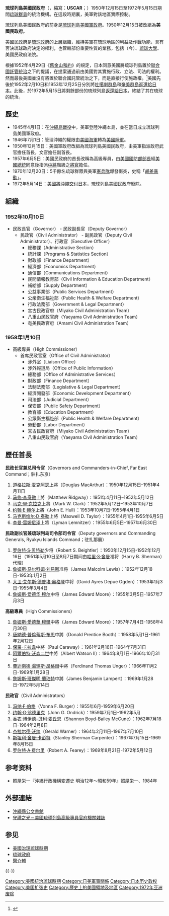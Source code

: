 {{Infobox Former Country
|native_name = {{lang|en|United States Civil Administration of the Ryukyu Islands}}<br>{{lang|ja|琉球列島米国民政府}}
|conventional_long_name = 琉球列岛美国民政府
|common_name = USCAR
|continent = 亚洲
|country = 日本
|status = [[軍事佔領|軍事佔領]]
|p1 = 琉球列岛美国军政府
|flag_p1 = Flag of the United States (Pantone).svg
|border_p1 = no
|s1 = 日本
|flag_s1 = Flag of Japan.svg
|image_flag = Flag of the United States (Pantone).svg
|flag_border = no
|flag_type  = [[美國國旗|旗幟]]
|image_coat = Seal of High Commissioner of the Ryukyu Islands.svg
|symbol_type  =琉球列島高等專務員紋章 
|image_map = Ryukyu orthographic.svg
|image_map_caption = 琉球列岛的位置
|capital = 
|common_languages = [[英語|英語]]、[[日語|日語]]、[[琉球語|琉球語]]
|title_leader = [[美国总统|美国总统]]
|leader1 = [[哈利·S·杜魯門|哈利·S·杜魯門]]（首）
|year_leader1 = 1950-53
|leader2 = [[理察·尼克森|理察·尼克森]]（末）
|year_leader2 = 1969-1972
|title_representative = 高级专员
|representative1 = [[詹姆斯·愛德華·穆爾|詹姆斯·E·穆爾]] 陸軍中將（首）
|year_representative1 = 1957-1958
|representative2      = [[詹姆斯·班傑明·蘭帕特|詹姆斯·B·蘭帕特]] 陸軍中將 (末)
|year_representative2 = 1969–1972
|era = 冷战
|event_pre = 
|date_pre = 
|event_start = 成立民政府
|date_start =12月15日
|year_start  = 1950年
|event1      = [[舊金山和約|舊金山和約]]
|date_event1 = 1952年4月28日
|event_end =[[沖繩返還|政权移交日本]]
|date_end = 5月15日
|year_end = 1972年
|currency = {{nowrap|[[B圆|B圆]] <small>(1948年7月 – 1958年5月)</small><br/>[[美元|美元]] <small>(1958年–1972年)</small>}}
|today ={{JPN}}[[沖繩縣|沖繩縣]]、[[鹿兒島縣|鹿兒島縣]]
}}
'''琉球列島美國民政府'''（{{lang-en|United States Civil Administration of the Ryukyu Islands}}，縮寫：'''USCAR'''；{{jpn|j=琉球列島米国民政府|hg=りゅうきゅうれっとうべいこくみんせいふ|rm=Ryūkyū-rettō Beikoku Minseifu}}）1950年12月15日至1972年5月15日期間[[琉球群島|琉球群島]]的統治機構。在這段時期裏，美軍對該地區實際控制。

琉球列島美國民政府的前身是[[琉球列島美國軍政府|琉球列島美國軍政府]]。1950年12月15日被改組為'''美國民政府'''。

美國民政府是[[琉球政府|琉球政府]]的上層組織，維持美軍在琉球地區的利益及作戰功能，具有否決琉球政府決定的權利，也管轄部份重要性質的業務，包括{{link-ja|琉球電力公社|琉球電力公社}}（今{{link-ja|沖繩電力|沖縄電力}}）、[[琉球大學|琉球大學]]、美國民政府法院。

根據1952年4月29日《[[舊金山和約|舊金山和約]]》的規定，日本同意美國將琉球列島置於[[聯合國|聯合國]][[聯合國託管領土|託管統治]]之下的提議，在提案通過前由美國對其實施行政、立法、司法的權利。然而最後美國並沒有將置於聯合國託管統治之下，而是直接行使施政權。<ref>{{cite news | url = https://www.okinawatimes.co.jp/articles/-/604375 | title = 「沖縄は信託統治下」20年たって訂正　総理府史に誤り | publisher = 沖縄タイムス | date = 2020-07-22 | accessdate = 2021-06-11 | archive-date = 2021-09-11 | archive-url = https://web.archive.org/web/20210911082530/https://www.okinawatimes.co.jp/articles/-/604375 | dead-url = no }}</ref>美國先後於1952年2月10日和1953年12月25日分別將[[吐噶喇群島|吐噶喇群島]]和[[奄美群島|奄美群島]][[琉球群島和小笠原群島政權移交|返還給日本]]。此後，於1972年5月15日將剩餘部份的琉球列島[[沖繩返還|返還給日本]]，終結了其在琉球的統治。

==歷史==
*1945年4月1日：在[[沖繩島戰役|沖繩島戰役]]中，美軍登陸沖繩本島，並在當日成立琉球列島美國軍政府。
*1946年7月1日：管理沖繩的權限由[[美國海軍|美國海軍]]轉為[[美國陸軍|美國陸軍]]。 
*1950年12月15日：美國軍政府改組為琉球列島美國民政府，由美軍指派政府武官擔任首長，文官擔任副首長。 
*1957年6月5日：美國民政府的首長改稱為高級專員，由[[美國國防部部長|美國國防部部長]]經[[美國總統|美國總統]]同意後指派[[中將|中將]]階級之[[將官|將官]]擔任。
*1970年12月20日：5千餘名琉球群眾與美軍[[憲兵隊|憲兵隊]]爆發衝突，史稱「[[胡差暴動|胡差暴動]]」。
*1972年5月14日：[[沖繩返還|美國將沖繩交付日本]]，琉球列島美國民政府廢除。

==組織==
===1952年10月10日===
*民政長官（Governor） - 民政副長官（Deputy Governor） 
**民政官（Civil Administrator） - 副民政官（Deputy Civil Administrator）、行政官（Executive Officer） 
***總務課（Administrative Section） 
***統計課（Programs & Statistics Section） 
***財政部（Finance Department） 
***經濟部（Economics Department） 
***通信部（Communications Department） 
***民間情報教育部（Civil Information & Education Department） 
***補給部（Supply Department） 
***公益事業部（Public Services Department） 
***公衆衛生福祉部（Public Health & Welfare Department） 
***行政法務部（Government & Legal Department） 
***宮古民政官府（Miyako Civil Administration Team） 
***八重山民政官府（Yaeyama Civil Administration Team） 
***奄美民政官府（Amami Civil Administration Team） 

===1958年1月10日===
*高級專員（High Commissioner） 
**首席民政官室（Office of Civil Administrator） 
***涉外室（Liaison Office） 
***涉外報道局（Office of Public Information） 
***總務部（Office of Administrative Services） 
***財政部（Finance Department） 
***法制法務部（Legislative & Legal Department） 
***經濟開發部（Economic Development Department） 
***司法部（Judicial Department） 
***保安部（Public Safety Department） 
***教育部（Education Department） 
***公眾衛生福祉部（Public Health & Welfare Department） 
***勞動部（Labor Department） 
***宮古民政官府（Miyako Civil Administration Team） 
***八重山民政官府（Yaeyama Civil Administration Team）

==歷任首長==
'''民政长官兼{{link-en|远东司令部 (美国)|Far East Command (United States)|远东司令部}}总司令官'''（Governors and Commanders-in-Chief, Far East Command；驻扎东京）
#[[道格拉斯·麦克阿瑟|道格拉斯·麦克阿瑟]]上將（Douglas MacArthur）：1950年12月15日–1951年4月11日
#[[马修·李奇微|马修·李奇微]]上將（Matthew Ridgway）：1951年4月11日–1952年5月12日
#[[马克·克拉克|马克·W·克拉克]]上將（Mark W. Clark）：1952年5月12日–1953年10月7日
#[[约翰·艾德温·赫尔|约翰·E·赫尔]]上將（John E. Hull）：1953年10月7日-1955年4月1日
#[[马克斯维尔·泰勒|马克斯维尔·D·泰勒]]上將（Maxwell D. Taylor）：1955年4月1日-1955年6月5日
#[[李曼·雷姆尼泽|李曼·雷姆尼泽]]上將（Lyman Lemnitzer）：1955年6月5日-1957年6月30日

'''民政副长官兼琉球列岛司令部司令官'''（Deputy governors and Commanding Generals, Ryukyu Islands Command；驻扎那霸）
#[[罗伯特·S·贝特勒|罗伯特·S·贝特勒]]少将（Robert S. Beightler）：1950年12月15日-1952年12月16日（1951年5月10日至8月7日期间由[[哈里·S·舍曼|哈里·S·舍曼]]准将（Harry B. Sherman）代理）
#[[詹姆斯·马尔科姆·刘易斯|詹姆斯·马尔科姆·刘易斯]]准将（James Malcolm Lewis）：1952年12月18日-1953年1月2日
#[[大卫·艾尔斯·德普埃·奥格登|大卫·艾尔斯·德普埃·奥格登]]中将（David Ayres Depue Ogden）：1953年1月3日-1955年3月4日
#[[詹姆斯·爱德华·穆尔|詹姆斯·爱德华·穆尔]]中将（James Edward Moore）：1955年3月5日-1957年7月3日

'''高級專員'''（High Commissioners）
#[[詹姆斯·愛德華·穆爾|詹姆斯·愛德華·穆爾]]中將（James Edward Moore）：1957年7月4日-1958年4月30日
#[[唐納德·普倫蒂斯·布思|唐納德·普倫蒂斯·布思]]中將（Donald Prentice Booth）：1958年5月1日-1961年2月12日
#[[保羅·卡拉韋|保羅·卡拉韋]]中將（Paul Caraway）：1961年2月16日-1964年7月31日 
#[[阿爾伯特·沃森二世|阿爾伯特·沃森二世]]中將（Albert Watson II）：1964年8月1日-1966年10月31日
#[[費迪南德·湯瑪斯·昂格爾|費迪南德·湯瑪斯·昂格爾]]中將（Ferdinand Thomas Unger）：1966年11月2日-1969年1月28日
#[[詹姆斯·班傑明·蘭珀特|詹姆斯·班傑明·蘭珀特]]中將（James Benjamin Lampert）：1969年1月28日-1972年5月14日

'''民政官'''（Civil Administrators）
# [[冯纳·F·伯格|冯纳·F·伯格]]（Vonna F. Burger）：1955年6月-1959年6月20日
# [[约翰·G·翁德里克|约翰·G·翁德里克]]（John G. Ondrick）：1959年7月1日-1962年5月
# [[香农·博伊德-贝利·麦丘恩|香农·博伊德-贝利·麦丘恩]]（Shannon Boyd-Bailey McCune）：1962年7月18日-1964年2月8日
# [[杰拉尔德·沃纳|杰拉尔德·沃纳]]（Gerald Warner）：1964年2月11日-1967年7月10日
# [[斯坦利·舍曼·卡彭特|斯坦利·舍曼·卡彭特]]（Stanley Sherman Carpenter）：1967年7月15日-1969年8月15日
# [[罗伯特·A·费尔里|罗伯特·A·费尔里]]（Robert A. Fearey）：1969年8月21日-1972年5月12日

==参考资料==
{{Reflist}}

* 照屋栄一『沖縄行政機構変遷史 明治12年～昭和59年』照屋栄一、1984年

==外部連結==
{{Commons category|United States Civil Administration of the Ryukyu Islands}}
*[http://www.archives.pref.okinawa.jp/ 沖繩縣公文書館] {{Wayback|url=http://www.archives.pref.okinawa.jp/ |date=20070921165152 }}
*[http://www.geocities.co.jp/SilkRoad-Forest/1429/colo/ryukyu.html 守禮之光－美國琉球列島高級專員官府機關雜誌] {{Wayback|url=http://www.geocities.co.jp/SilkRoad-Forest/1429/colo/ryukyu.html |date=20040626095309 }}

==参见==
*[[美國治理琉球時期|美國治理琉球時期]]
*[[琉球政府|琉球政府]]
*[[介輔|醫介輔]]

{{-}}
{{琉球列島美國民政府高官}}
{{美國治理琉球時期的統治機構}}
{{美國治理琉球時期治理機構的變遷}}
{{Authority control}}

[[Category:美國統治琉球時期|Category:美國統治琉球時期]]
[[Category:日美軍事關係|Category:日美軍事關係]]
[[Category:日本历史政权|Category:日本历史政权]]
[[Category:美国扩张史|Category:美国扩张史]]
[[Category:歷史上的美國領地及地區|Category:歷史上的美國領地及地區]]
[[Category:1972年亚洲废除|Category:1972年亚洲废除]]